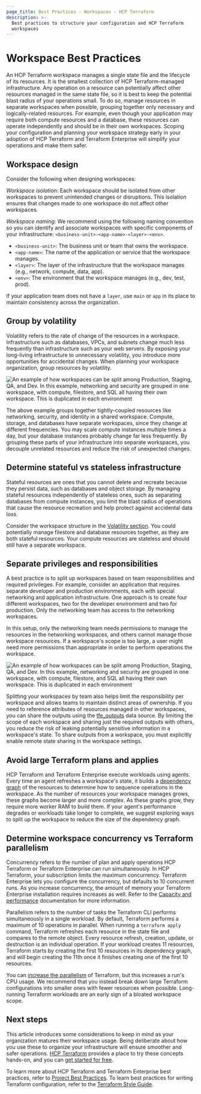 ```yaml
---
page_title: Best Practices - Workspaces - HCP Terraform
description: >-
  Best practices to structure your configuration and HCP Terraform
  workspaces
---
```


# Workspace Best Practices

An HCP Terraform workspace manages a single state file and the lifecycle of its resources. It is the smallest collection of HCP Terraform-managed infrastructure. Any operation on a resource can potentially affect other resources managed in the same state file, so it is best to keep the potential blast radius of your operations small. To do so, manage resources in separate workspaces when possible, grouping together only necessary and logically-related resources. For example, even though your application may require both compute resources and a database, these resources can operate independently and should be in their own workspaces. 
Scoping your configuration and planning your workspace strategy early in your adoption of HCP Terraform and Terraform Enterprise will simplify your operations and make them safer.

## Workspace design

Consider the following when designing workspaces:

*Workspace isolation*: Each workspace should be isolated from other workspaces to prevent unintended changes or disruptions. This isolation ensures that changes made to one workspace do not affect other workspaces.

*Workspace naming*: We recommend using the following naming convention so you can identify and associate workspaces with specific components of your infrastructure:  `<business-unit>-<app-name>-<layer>-<env>`.

- `<business-unit>`: The business unit or team that owns the workspace.
- `<app-name>`: The name of the application or service that the workspace manages.
- `<layer>`: The layer of the infrastructure that the workspace manages (e.g., network, compute, data, app).
- `<env>`: The environment that the workspace manages (e.g., dev, test, prod).

If your application team does not have a `layer`, use `main` or `app` in its place to maintain consistency across the organization.

## Group by volatility

Volatility refers to the rate of change of the resources in a workspace. Infrastructure such as databases, VPCs, and subnets change much less frequently than infrastructure such as your web servers. By exposing your long-living infrastructure to unnecessary volatility, you introduce more opportunities for accidental changes. When planning your workspace organization, group resources by volatility.

![An example of how workspaces can be split among Production, Staging, QA, and Dev. In this example, networking and security are grouped in one workspace, with compute, filestore, and SQL all having their own workspace. This is duplicated in each environment](/img/docs/workspace-net-infra-split.png)

The above example groups together tightly-coupled resources like networking, security, and identity in a shared workspace. Compute, storage, and databases have separate workspaces, since they change at different frequencies. You may scale compute instances multiple times a day, but your database instances probably change far less frequently. By grouping these parts of your infrastructure into separate workspaces, you decouple unrelated resources and reduce the risk of unexpected changes. 

## Determine stateful vs stateless infrastructure

Stateful resources are ones that you cannot delete and recreate because they persist data, such as databases and object storage. By managing stateful resources independently of stateless ones, such as separating databases from compute instances, you limit the blast radius of operations that cause the resource recreation and help protect against accidental data loss.

Consider the workspace structure in the [Volatility section](#group-by-volatility). You could potentially manage filestore and database resources together, as they are both stateful resources. Your compute resources are stateless and should still have a separate workspace.

## Separate privileges and responsibilities

A best practice is to split up workspaces based on team responsibilities and required privileges. For example, consider an application that requires separate developer and production environments, each with special networking and application infrastructure. One approach is to create four different workspaces, two for the developer environment and two for production. Only the networking team has access to the networking workspaces.

In this setup, only the networking team needs permissions to manage the resources in the networking workspaces, and others cannot manage those workspace resources. If a workspace's scope is too large, a user might need more permissions than appropriate in order to perform operations the workspace.

![An example of how workspaces can be split among Production, Staging, QA, and Dev. In this example, networking and security are grouped in one workspace, with compute, filestore, and SQL all having their own workspace. This is duplicated in each environment](/img/docs/workspace-net-infra-combined.png)

Splitting your workspaces by team also helps limit the responsibility per workspace and allows teams to maintain distinct areas of ownership. If you need to reference attributes of resources managed in other workspaces, you can share the outputs using the [tfe_outputs](https://registry.terraform.io/providers/hashicorp/tfe/latest/docs/data-sources/outputs) data source. By limiting the scope of each workspace and sharing just the required outputs with others, you reduce the risk of leaking potentially sensitive information in a workspace's state. To share outputs from a workspace, you must explicitly enable remote state sharing in the workspace settings. 

## Avoid large Terraform plans and applies

HCP Terraform and Terraform Enterprise execute workloads using agents. Every time an agent refreshes a workspace's state, it builds a [dependency graph](/terraform/internals/graph) of the resources to determine how to sequence operations in the workspace. As the number of resources your workspace manages grows, these graphs become larger and more complex. As these graphs grow, they require more worker RAM to build them. If your agent's performance degrades or workloads take longer to complete, we suggest exploring ways to split up the workspace to reduce the size of the dependency graph.

## Determine workspace concurrency vs Terraform parallelism

Concurrency refers to the number of plan and apply operations HCP Terraform or Terraform Enterprise can run simultaneously. In HCP Terraform, your subscription limits the maximum concurrency. Terraform Enterprise lets you configure the concurrency, but defaults to 10 concurrent runs. As you increase concurrency, the amount of memory your Terraform Enterprise installation requires increases as well. Refer to the [Capacity and performance](/terraform/enterprise/replicated/architecture/system-overview/capacity) documentation for more information.

Parallelism refers to the number of tasks the Terraform CLI performs simultaneously in a single workload. By default, Terraform performs a maximum of 10 operations in parallel. When running a `terraform apply` command, Terraform refreshes each resource in the state file and compares to the remote object. Every resource refresh, creation, update, or destruction is an individual operation. If your workload creates 11 resources, Terraform starts by creating the first 10 resources in its dependency graph, and will begin creating the 11th once it finishes creating one of the first 10 resources.

You can [increase the parallelism](/terraform/cloud-docs/workspaces/variables#parallelism) of Terraform, but this increases a run's CPU usage. We recommend that you instead break down large Terraform configurations into smaller ones with fewer resources when possible. Long-running Terraform workloads are an early sign of a bloated workspace scope.

## Next steps

This article introduces some considerations to keep in mind as your organization matures their workspace usage. Being deliberate about how you use these to organize your infrastructure will ensure smoother and safer operations. [HCP Terraform](/terraform/tutorials/cloud-get-started) provides a place to try these concepts hands-on, and you can [get started for free](https://app.terraform.io/public/signup/account).

To learn more about HCP Terraform and Terraform Enterprise best practices, refer to [Project Best Practices](/terraform/cloud-docs/projects/best-practices). To learn best practices for writing Terraform configuration, refer to the [Terraform Style Guide](/terraform/language/style).
